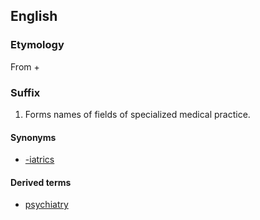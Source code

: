 ==English==

===Etymology===
From {{etyl|grc}} {{term|sc=polytonic|ιατρός|tr=iatros||doctor}} + {{etyl|en}} {{term|-ry|lang=en||trade of craft of}}

===Suffix===
{{infl|en|suffix|cat=suffixes}}

# Forms names of fields of specialized medical practice.

====Synonyms====
*[[-iatrics]]

====Derived terms====
*[[psychiatry]]